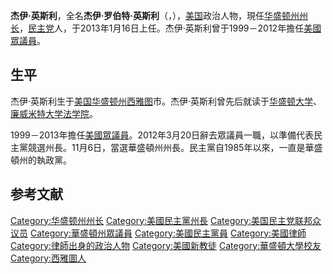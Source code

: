 {{Infobox officeholder
|name         = 傑伊·英斯利
|original_name= Jay Inslee
|image        = Jay Inslee Speech (8724201105).jpg
|order        = 第23任[[華盛頓州州長|華盛頓州州長]]
|lieutenant   = [[Brad_Owen|Brad Owen]]
|term_start   = 2013年1月16日
|term_end     = 
|predecessor  = [[克莉丝汀·格雷瓜尔|克莉丝汀·格雷瓜尔]]
|state1       = 華盛頓州
|district1    = 1
|term_start1  = 1999年1月3日
|term_end1    = 2012年3月20日
|predecessor1 = [[Rick_White_(politician)|Rick White]]
|successor1   = [[Suzan_DelBene|Suzan DelBene]]
|state2       = 華盛頓州
|district2    = 4
|term_start2  = 1993年1月3日
|term_end2    = 1995年1月3日
|predecessor2 = [[Sid_Morrison|Sid Morrison]]
|successor2   = [[Doc_Hastings|Doc Hastings]]
|state_house3 = 華盛頓州
|district3    = 14
|term_start3  = 1989年1月3日
|term_end3    = 1993年1月3日
|predecessor3 = Jim Lewis
|successor3   = Dave Lemmon
|birth_name   = Jay Robert Inslee
|birth_date   = {{birth date and age|1951|2|9}}
|birth_place  = {{USA}}[[華盛頓州|華盛頓州]][[西雅圖|西雅圖]]
|death_date   = 
|death_place  = 
|party        = [[民主党_(美国)|民主党]]
<!-- |residence    = [[Washington_Governor's_Mansion|Governor's Mansion]] -->
|alma_mater   = [[西雅圖華盛頓大學|西雅圖華盛頓大學]]<br>[[廉威米特大学法学院|廉威米特大学法学院]]
|spouse       = Trudi
|children     = Jack <br> Connor <br> Joe
|religion     = [[基督教|基督教]]<ref>http://www.diffen.com/difference/Jay_Inslee_vs_Rob_McKenna</ref>
}}

'''杰伊·英斯利'''，全名'''杰伊·罗伯特·英斯利'''（{{lang-en|'''Jay Robert Inslee'''}}，{{bd|1951年|2月9日|catIdx=Inslee}}），[[美国|美国]]政治人物，現任[[华盛顿州州长|华盛顿州州长]]，[[民主党_(美国)|民主党]]人，于2013年1月16日上任。杰伊·英斯利曾于1999－2012年擔任[[美國眾議員|美國眾議員]]。

== 生平 ==
杰伊·英斯利生于[[美国|美国]][[华盛顿州|华盛顿州]][[西雅图|西雅图]]市。杰伊·英斯利曾先后就读于[[华盛顿大学|华盛顿大学]]、[[廉威米特大学法学院|廉威米特大学法学院]]。

1999－2013年擔任[[美國眾議員|美國眾議員]]。2012年3月20日辭去眾議員一職，以準備代表民主黨競選州長。11月6日，當選華盛頓州州長。民主黨自1985年以來，一直是華盛頓州的執政黨。

==参考文献==
{{reflist}}

{{Authority control}}
{{DEFAULTSORT:Inslee, Jay}}
[[Category:华盛顿州州长|Category:华盛顿州州长]]
[[Category:美國民主黨州長|Category:美國民主黨州長]]
[[Category:美国民主党联邦众议员|Category:美国民主党联邦众议员]]
[[Category:華盛頓州眾議員|Category:華盛頓州眾議員]]
[[Category:美國民主黨員|Category:美國民主黨員]]
[[Category:美國律師|Category:美國律師]]
[[Category:律師出身的政治人物|Category:律師出身的政治人物]]
[[Category:美國新教徒|Category:美國新教徒]]
[[Category:華盛頓大學校友|Category:華盛頓大學校友]]
[[Category:西雅圖人|Category:西雅圖人]]